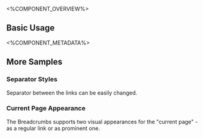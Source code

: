 

<%COMPONENT_OVERVIEW%>

## Basic Usage
<Basic />

<%COMPONENT_METADATA%>

## More Samples

### Separator Styles
Separator between the links can be easily changed.

<BreadcrumbsStyles />

### Current Page Appearance
The Breadcrumbs supports two visual appearances for the "current page" - as a regular link or as prominent one.

<NoCurrentPage />